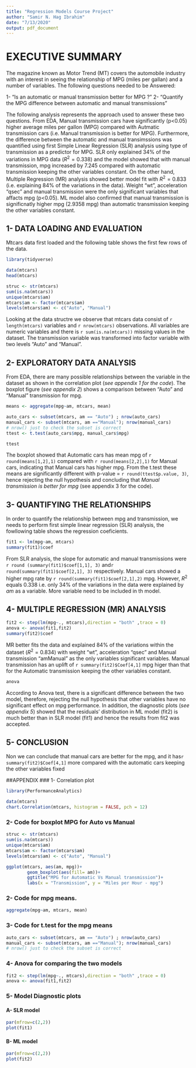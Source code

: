 ```yaml
---
title: "Regression Models Course Project"
author: "Samir N. Hag Ibrahim"
date: "7/13/2020"
output: pdf_document
---
```

# EXECUTIVE SUMMARY
The magazine known as Motor Trend (MT) covers the automobile industry with an interest in seeing the relationship of MPG (miles per gallan) and a number of variables. The following questions needed to be Answered:

   1- “Is an automatic or manual transmission better for MPG ?”
   2- “Quantify the MPG difference between automatic and manual transmissions”
   
The following analysis represents the approach used to answer these two questions. From EDA,  Manual transmission cars have significantly (p<0.05) higher average miles per gallon (MPG) compared with Autmatic transmission cars (i.e. Manual transmission is better for MPG). Furthermore, the difference between the automatic and manual transimssions was quantified using first Simple Linear Regression (SLR) analysis using type of transmission as a predictor for MPG. SLR only explained 34% of the variations in MPG data ($R^2 = 0.338$) and the model showed that with manual transmission, mpg increased by 7.245 compared with automatic transmission keeping the other variables constant. On the other hand, Multiple  Regression (MR) analysis showed better model fit with $R^2 = 0.833$ (i.e. explaining 84% of the variations in the data). Weight "wt", acceleration "qsec" and manual transmission were the only significant variables that affacts mpg (p<0.05). ML model also confirmed that manual transmission is significnatly  higher mpg (2.9358 mpg) than automatic transmission keeping the other variables constant. 

## 1- DATA LOADING AND EVALUATION
Mtcars data first loaded and the following table shows the first few rows of the data.

```r
library(tidyverse)
```

```r
data(mtcars)
head(mtcars)
```

```r
struc <- str(mtcars)
sum(is.na(mtcars))
unique(mtcars$am)
mtcars$am <- factor(mtcars$am)
levels(mtcars$am) <- c("Auto", "Manual")
```
Looking at the data structre we observe that mtcars data consist of `r length(mtcars)` variables and `r nrow(mtcars)` observations. All variables are numeric variables and there is `r sum(is.na(mtcars))` missing values in the dataset. The transmission variable was transformed into factor variable with two levels "Auto" and "Manual".

## 2- EXPLORATORY DATA ANALYSIS
From EDA, there are many possible relationships between the variable in the dataset as shown in the correlation plot (*see appendix 1 for the code*). 
The  boxplot figure (*see appendix 2*) shows a comparison between "Auto" and "Manual" transmission for mpg.
```r
means <- aggregate(mpg~am, mtcars, mean)
```
```r
auto_cars <- subset(mtcars, am == "Auto") ; nrow(auto_cars) 
manual_cars <- subset(mtcars, am =="Manual"); nrow(manual_cars)
# nrow() just to check the subset is correct
ttest <- t.test(auto_cars$mpg, manual_cars$mpg)
```
```r
ttest
```
The boxplot showed that Automatic cars has mean mpg of `r round(means[1,2],1)` compared with `r round(means[2,2],1)` for Manual cars, indicating that Manual cars has higher mpg. From the t.test these means are significantly different  with p-value = `r round(ttest$p.value, 3)`, hence rejecting the null hypothesis and concluding that _Manual transmission is better for mpg_ (see appendix 3 for the code).

## 3- QUANTIFYING THE RELATIONSHIPS 
In order to quantify the relationship between mpg and transmission, we needs to perform first simple linear regression (SLR) analysis, the fowllowing table shows the regression coeficients.
```r
fit1 <- lm(mpg~am, mtcars)
summary(fit1)$coef
```
From SLR analysis, the slope for automatic and manual transmissions were `r round (summary(fit1)$coef[1,1], 3)` and`r round(summary(fit1)$coef[2,1], 3)` respectively. Manual cars showed a higher mpg rate by `r round(summary(fit1)$coef[2,1],2)` mpg. However, $R^2$ equals 0.338 i.e. only 34% of the variations in the data were explained by _am_ as a variable. More variable need to be included in th model. 

## 4- MULTIPLE  REGRESSION (MR) ANALYSIS
```r
fit2 <- step(lm(mpg~., mtcars),direction = "both" ,trace = 0)
anova <- anova(fit1,fit2)
summary(fit2)$coef
```

MR better fits the data and explained 84% of the variations within the dataset ($R^2 = 0.834$) with weight "wt", acceleration "qsec" and  Manual transmission "amManual" as the only variables significant variables. Manual transmission has an uplift of `r summary(fit2)$Coef[4,1]` mpg higer than that for the Automatic transmission keeping the other variables constant. 
```r
anova
```
According to Anova test, there is a significant difference between the two model, therefore, rejecting the null hypothesis that other variables have no significant effect on mpg performance. In addition, the diagnostic plots (*see appendix 5*) showed that the residuals' distribution in ML model (fit2) is much better than in SLR model (fit1) and hence the results from fit2 was accepted. 

## 5- CONCLUSION
Non we can conclude that manual cars are better for the mpg, and it has`r summary(fit2)$Coef[4,1]` more compared with the automatic cars keeping the other variables fixed

\newpage

##APPENDIX
### 1- Correlation plot
```r
library(PerformanceAnalytics)
```


```r
data(mtcars)
chart.Correlation(mtcars, histogram = FALSE, pch = 12)
```
### 2- Code for boxplot MPG for Auto vs Manual
```r
struc <- str(mtcars)
sum(is.na(mtcars))
unique(mtcars$am)
mtcars$am <- factor(mtcars$am)
levels(mtcars$am) <- c("Auto", "Manual")
```

```r
ggplot(mtcars, aes(am, mpg))+
        geom_boxplot(aes(fill= am))+
        ggtitle("MPG for Automatic Vs Manual transmission")+
        labs(x = "Transmission", y = "Miles per Hour - mpg")
```
### 2- Code for mpg means.
```r
aggregate(mpg~am, mtcars, mean)
```
### 3- Code for t.test for the mpg means
```r
auto_cars <- subset(mtcars, am == "Auto") ; nrow(auto_cars) 
manual_cars <- subset(mtcars, am =="Manual"); nrow(manual_cars)
# nrow() just to check the subset is correct
```
### 4- Anova for comparing the two models
```r
fit2 <- step(lm(mpg~., mtcars),direction = "both" ,trace = 0)
anova <- anova(fit1,fit2)
```
### 5- Model Diagnostic plots
#### A- SLR model
```r
par(mfrow=c(2,2))
plot(fit1)
```
#### B- ML model
```r
par(mfrow=c(2,2))
plot(fit2)
```
